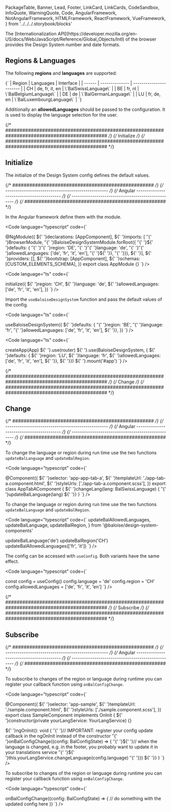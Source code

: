   PackageTable,
  Banner,
  Lead,
  Footer,
  LinkCard,
  LinkCards,
  CodeSandbox,
  InfoQuote,
  WarningQuote,
  Code,
  AngularFramework,
  NotAngularFramework,
  HTMLFramework,
  ReactFramework,
  VueFramework,
} from '../../../.storybook/blocks'

<Meta title="Development/Internationalization" />

<Banner label="Internationalization" section="Development" color="red" />

<Lead>
  The [Internationalization API](https://developer.mozilla.org/en-US/docs/Web/JavaScript/Reference/Global_Objects/Intl)
  of the browser provides the Design System number and date formats.
</Lead>

## Regions & Languages

The following **regions** and **languages** are supported:

<Markdown>
  {`
| Region | Languages      | Interface               |
| ------ | -------------- | ----------------------- |
| CH     | de, fr, it, en | \`BalSwissLanguage\`      |
| BE     | fr, nl         | \`BalBelgiumLanguage\`    |
| DE     | de             | \`BalGermanLanguage\`     |
| LU     | fr, de, en     | \`BalLuxembourgLanguage\` |
`}
</Markdown>

Additionally an **allowedLanguages** should be passed to the configuration.
It is used to display the language selection for the user.

{/* ############################################################################################ */}
{/* Initialize */}
{/* ############################################################################################ */}

## Initialize

The initialize of the Design System config defines the default values.

{/* ################################################## */}
{/* -------------------------------------------------- */}
{/* Angular  ----------------------------------------- */}
{/* -------------------------------------------------- */}
{/* ################################################## */}

<AngularFramework>

In the Angular framework define them with the module.

<Code language="typescript" code={`


@NgModule({
${' '}declarations: [AppComponent],
${' '}imports: [
${' '}${' '}BrowserModule,
${' '}${' '}BaloiseDesignSystemModule.forRoot({
${' '}${' '}${' '}defaults: {
${' '}${' '}${' '}${' '}region: 'DE',
${' '}${' '}${' '}${' '}language: 'de',
${' '}${' '}${' '}${' '}allowedLanguages: ['de', 'fr', 'it', 'en'],
${' '}${' '}${' '}},
${' '}${' '}}),
${' '}],
${' '}providers: [],
${' '}bootstrap: [AppComponent],
${' '}schemas: [CUSTOM_ELEMENTS_SCHEMA],
})
export class AppModule {}
`} />

</AngularFramework>

<HTMLFramework>

<Code language="ts" code={`

initialize({
${' '}region: 'CH',
${' '}language: 'de',
${' '}allowedLanguages: ['de', 'fr', 'it', 'en'],
})
`} />

</HTMLFramework>

<ReactFramework>

Import the `useBaloiseDesignSystem` function and pass the default values of the config.

<Code language="ts" code={`

useBaloiseDesignSystem({
${' '}defaults: {
${' '}${' '}region: 'BE',
${' '}${' '}language: 'fr',
${' '}${' '}allowedLanguages: ['de', 'fr', 'it', 'en'],
${' '}},
})
`} />

</ReactFramework>

<VueFramework>

<Code language="ts" code={`


createApp(App)
${' '}.use(router)
${' '}.use(BaloiseDesignSystem, {
${' '}defaults: {
${' '}region: 'LU',
${' '}language: 'fr',
${' '}allowedLanguages: ['de', 'fr', 'it', 'en'],
${' '}},
${' '}})
${' '}.mount('#app')
`} />

</VueFramework>

{/* ############################################################################################ */}
{/* Change */}
{/* ############################################################################################ */}

## Change

{/* ################################################## */}
{/* -------------------------------------------------- */}
{/* Angular  ----------------------------------------- */}
{/* -------------------------------------------------- */}
{/* ################################################## */}

<AngularFramework>

To change the language or region during run time use the two functions `updateBalLanguage` and `updateBalRegion`.

<Code language="typescript" code={`

@Component({
${' '}selector: 'app-app-tab-a',
${' '}templateUrl: './app-tab-a.component.html',
${' '}styleUrls: ['./app-tab-a.component.scss'],
})
export class AppTabAComponent {
${' '}changeLang(lang: BalSwissLanguage) {
${' '}${' '}updateBalLanguage(lang)
${' '}}
}
`} />

</AngularFramework>

<NotAngularFramework>

To change the language or region during run time use the two functions `updateBalLanguage` and `updateBalRegion`.

<Code language="typescript" code={`
  updateBalAllowedLanguages,
  updateBalLanguage,
  updateBalRegion,
} from '@baloise/design-system-components'

updateBalLanguage('de')
updateBalRegion('CH')
updateBalAllowedLanguages(['fr', 'it'])
`} />

The config can be accessed with `useConfig`. Both variants have the same effect.

<Code language="typescript" code={`

const config = useConfig()
config.language = 'de'
config.region = 'CH'
config.allowedLanguages = ['de', 'fr', 'it', 'en']
`} />

</NotAngularFramework>

{/* ############################################################################################ */}
{/* Subscribe */}
{/* ############################################################################################ */}

## Subscribe

{/* ################################################## */}
{/* -------------------------------------------------- */}
{/* Angular  ----------------------------------------- */}
{/* -------------------------------------------------- */}
{/* ################################################## */}

<AngularFramework>

To subscribe to changes of the region or language during runtime you can register your callback function using `onBalConfigChange`.

<Code language="typescript" code={`

@Component({
${' '}selector: 'app-sample',
${' '}templateUrl: './sample.component.html',
${' '}styleUrls: ['./sample.component.scss'],
})
export class SampleComponent implements OnInit {
${' '}constructor(private yourLangService: YourLangService) {}

${' '}ngOnInit(): void {
${' '}${' '}// IMPORTANT: register your config update callback in the ngOnInit instead of the constructor
${' '}${' '}onBalConfigChange((config: BalConfigState) => {
${' '}${' '}${' '}// when the language is changed, e.g. in the footer, you probably want to update it in your translations service
${' '}${' '}${' '}this.yourLangService.changeLanguage(config.language)
${' '}${' '}})
${' '}}
}
`} />

</AngularFramework>

<NotAngularFramework>

To subscribe to changes of the region or language during runtime you can register your callback function using `onBalConfigChange`.

<Code language="typescript" code={`

onBalConfigChange((config: BalConfigState) => {
// do something with the updated config here
})
`} />

</NotAngularFramework>
